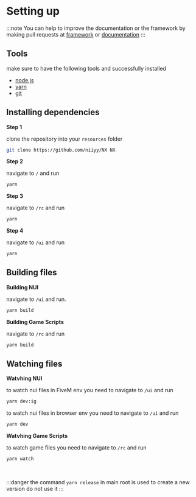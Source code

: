 # Setting up

:::note
You can help to improve the documentation or the framework by making pull
requests at [framework](https://github.com/niiyy/NX) or [documentation](https://github.com/niiyy/nx.docs)
:::

## Tools

make sure to have the following tools and successfully installed

- [node.js](https://nodejs.org/en/)
- [yarn](https://classic.yarnpkg.com/lang/en/docs/install/)
- [git](https://git-scm.com/)

## Installing dependencies

**Step 1**

clone the repository into your `resources` folder

```sh
git clone https://github.com/niiyy/NX NX
```

**Step 2**

navigate to `/` and run

```sh
yarn
```

**Step 3**

navigate to `/rc` and run

```sh
yarn
```

**Step 4**

navigate to `/ui` and run

```sh
yarn
```

## Building files

**Building NUI**

navigate to `/ui` and run.

```sh
yarn build
```

**Building Game Scripts**

navigate to `/rc` and run

```sh
yarn build
```

## Watching files

**Watvhing NUI**

to watch nui files in FiveM env you need to navigate to `/ui` and run

```sh
yarn dev:ig
```

to watch nui files in browser env you need to navigate to `/ui` and run

```sh
yarn dev
```

**Watvhing Game Scripts**

to watch game files you need to navigate to `/rc` and run

```sh
yarn watch
```

<br />

:::danger
the command `yarn release` in main root is used to create a new version do not use it
:::
